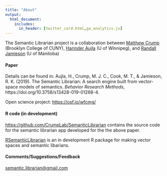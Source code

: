 ```yaml
---
title: "About"
output:
  html_document:
    includes:
      in_header: [twitter_card.html,ga_analytics.js]
---
```



The Semantic Librarian project is a collaboration between [Matthew Crump](https://crumplab.github.io) (Brooklyn College of CUNY), [Harinder Aujla](http://ion.uwinnipeg.ca/%7Ehaujla/) (U of Winnipeg), and [Randall Jamieson](https://umcognitivesciencelaboratory.weebly.com) (U of Manitoba)

#### Paper

Details can be found in: Aujla, H., Crump, M. J. C., Cook, M. T., & Jamieson, R. K. (2019). The Semantic Librarian: A search engine built from vector-space models of semantics. *Behavior Research Methods*, https://doi.org/10.3758/s13428-019-01268-4.

Open science project: [https://osf.io/wfcmg/](https://osf.io/wfcmg/)

#### R code (in development)

[https://github.com/CrumpLab/SemanticLibrarian](https://github.com/CrumpLab/SemanticLibrarian) contains the source code for the semantic librarian app developed for the the above paper.

[RSemanticLibrarian](https://crumplab.github.io/RsemanticLibrarian/) is an in development R package for making vector spaces and semantic libarians.


#### Comments/Suggestions/Feedback

<semantic.librarian@gmail.com>
